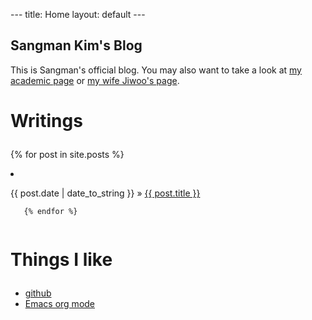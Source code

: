 ---
title: Home
layout: default 
---

== Sangman Kim's Blog ==

This is Sangman's official blog. You may also want to take a look at [http://cs.utexas.edu/~sangmank my academic page] or [http://www.cerc.utexas.edu/~jiwoo/ my wife Jiwoo's page]. 

<div id="home">
    <h1>Writings</h1>
  <ul class="posts">
    {% for post in site.posts %}
      <li><span>{{ post.date | date_to_string }}</span> &raquo; <a href="{{ post.url }}">{{ post.title }}</a></li>
    {% endfor %}
  </ul>
  
  <h1>Things I like</h1>
  <ul>
  <li> <a href="http://www.github.com">github</a> </li>
  <li> <a href="http://orgmode.org/">Emacs org mode</a> </li>
  </ul>

</div>

